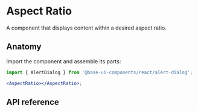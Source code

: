 # Aspect Ratio

<Subtitle>A component that displays content within a desired aspect ratio.</Subtitle>
<Meta
  name="description"
  content="A high-quality, unstyled React component that displays content within a desired aspect ratio."
/>

<Demo path="./demos/hero" />

## Anatomy

Import the component and assemble its parts:

```jsx title="Anatomy"
import { AlertDialog } from '@base-ui-components/react/alert-dialog';

<AspectRatio></AspectRatio>;
```

## API reference

<Reference component="AspectRatio" />
